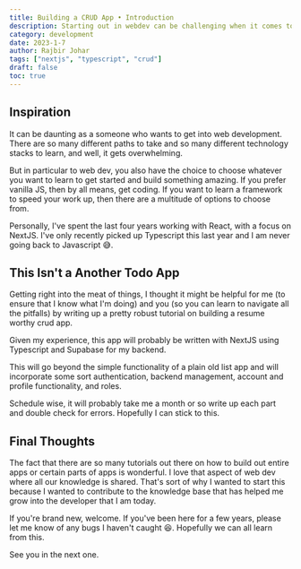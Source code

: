 ```yaml
---
title: Building a CRUD App • Introduction
description: Starting out in webdev can be challenging when it comes to where one should start to learn and what they should implement or build in order to hopefully land a position. This series is to help navigate the pitfalls of software development and learn what it takes to become a strong developer.
category: development
date: 2023-1-7
author: Rajbir Johar
tags: ["nextjs", "typescript", "crud"]
draft: false
toc: true
---
```


## Inspiration

It can be daunting as a someone who wants to get into web development.
There are so many different paths to take and so many different technology
stacks to learn, and well, it gets overwhelming.

But in particular to web dev, you also have the choice to choose whatever you want
to learn to get started and build something amazing. If you prefer vanilla JS, then
by all means, get coding. If you want to learn a framework to speed your work up, then
there are a multitude of options to choose from.

Personally, I've spent the last four years working with React, with a focus on NextJS.
I've only recently picked up Typescript this last year and I am never going back to
Javascript 😅.

## This Isn't a Another Todo App

Getting right into the meat of things, I thought it might be helpful for me (to ensure
that I know what I'm doing) and you (so you can learn to navigate all the pitfalls) by
writing up a pretty robust tutorial on building a resume worthy crud app.

Given my experience, this app will probably be written with NextJS using Typescript and
Supabase for my backend.

This will go beyond the simple functionality of a plain old list app and will incorporate
some sort authentication, backend management, account and profile functionality, and roles.

Schedule wise, it will probably take me a month or so write up each part and double check
for errors. Hopefully I can stick to this.

## Final Thoughts

The fact that there are so many tutorials out there on how to build out entire apps or
certain parts of apps is wonderful. I love that aspect of web dev where all our knowledge is shared.
That's sort of why I wanted to start this because I wanted to contribute to the knowledge base
that has helped me grow into the developer that I am today.

If you're brand new, welcome. If you've been here for a few years, please let me know of any
bugs I haven't caught 😆. Hopefully we can all learn from this.

See you in the next one.
